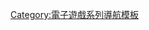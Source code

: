 {{navbox
|name = 看門狗系列
|title = {{link-en|看門狗系列|Watch Dogs (series)}}
|state = {{{state|}}}
|bodyclass  = hlist

| group1 = 游戏
| list1 = 
* [[看門狗 (遊戲)|看門狗]]
* [[看門狗2]]
* [[看門狗：自由軍團|-{zh-cn:看门狗：军团;zh-tw:看門狗：自由軍團}-]]

| group2 = 相关
| list2 = 
* [[刺客教條系列|刺客教條]]
* [[極道車魂系列|極道車魂]]

}}<noinclude>
{{collapsible option}}

{{DEFAULTSORT:Watch Dogs}}
[[Category:電子遊戲系列導航模板]]
</noinclude>